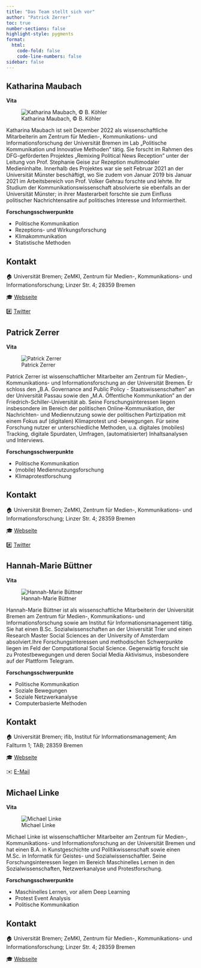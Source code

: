 ```yaml
---
title: "Das Team stellt sich vor"
author: "Patrick Zerrer"
toc: true
number-sections: false
highlight-style: pygments
format:
  html:
    code-fold: false
    code-line-numbers: false
sidebar: false
---
```


## Katharina Maubach

**Vita**

::: column-margin
![Katharina Maubach, © B. Köhler](Bilder/Katharina_Maubach.jpeg)
:::

Katharina Maubach ist seit Dezember 2022 als wissenschaftliche Mitarbeiterin am Zentrum für Medien-, Kommunikations- und Informationsforschung der Universität Bremen im Lab „Politische Kommunikation und Innovative Methoden" tätig. Sie forscht im Rahmen des DFG-geförderten Projektes „Remixing Political News Reception" unter der Leitung von Prof. Stephanie Geise zur Rezeption multimodaler Medieninhalte. Innerhalb des Projektes war sie seit Februar 2021 an der Universität Münster beschäftigt, wo Sie zudem von Januar 2019 bis Januar 2021 im Arbeitsbereich von Prof. Volker Gehrau forschte und lehrte. Ihr Studium der Kommunikationswissenschaft absolvierte sie ebenfalls an der Universität Münster; in ihrer Masterarbeit forschte sie zum Einfluss politischer Nachrichtensatire auf politisches Interesse und Informiertheit.

**Forschungsschwerpunkte**

-   Politische Kommunikation
-   Rezeptions- und Wirkungsforschung
-   Klimakommunikation
-   Statistische Methoden

::: {.callout-note collapse="true" icon="false"}
## Kontakt

🏠 Universität Bremen; ZeMKI, Zentrum für Medien-, Kommunikations- und Informationsforschung; Linzer Str. 4; 28359 Bremen

🎓 [Webseite](https://www.uni-bremen.de/zemki/das-zemki/personen/profilseite/idm/60190?cHash=20e8456893536253bab523dc0c84fc9c)

#️⃣ [Twitter](https://twitter.com/k_maubach)
:::

## Patrick Zerrer

**Vita**

::: column-margin
![Patrick Zerrer](Bilder/bild_patrick.png)
:::

Patrick Zerrer ist wissenschaftlicher Mitarbeiter am Zentrum für Medien-, Kommunikations- und Informationsforschung an der Universität Bremen. Er schloss den „B.A. Governance and Public Policy - Staatswissenschaften" an der Universität Passau sowie den „M.A. Öffentliche Kommunikation" an der Friedrich-Schiller-Universität ab. Seine Forschungsinteressen liegen insbesondere im Bereich der politischen Online-Kommunikation, der Nachrichten- und Mediennutzung sowie der politischen Partizipation mit einem Fokus auf (digitalen) Klimaprotest und -bewegungen. Für seine Forschung nutzer er unterschiedliche Methoden, u.a. digitales (mobiles) Tracking, digitale Spurdaten, Umfragen, (automatisierter) Inhaltsanalysen und Interviews.

**Forschungsschwerpunkte**

-   Politische Kommunikation
-   (mobile) Mediennutzungsforschung
-   Klimaprotestforschung

::: {.callout-note collapse="true" icon="false"}
## Kontakt

🏠 Universität Bremen; ZeMKI, Zentrum für Medien-, Kommunikations- und Informationsforschung; Linzer Str. 4; 28359 Bremen

🎓 [Webseite](https://www.uni-bremen.de/zemki/das-zemki/personen/profilseite/idm/24668?cHash=3dca3e98ee8a659c9390ae7bcf8178d5)

#️⃣ [Twitter](https://twitter.com/patrick_zerrer)
:::

## Hannah-Marie Büttner

**Vita**

::: column-margin
![Hannah-Marie Büttner](Bilder/Bild_Hannah.jpeg)
:::

Hannah-Marie Büttner ist als wissenschaftliche Mitarbeiterin der Universität Bremen am Zentrum für Medien-, Kommunikations- und Informationsforschung sowie am Institut für Informationsmanagement tätig. Sie hat einen B.Sc. Sozialwissenschaften an der Universität Trier und einen Research Master Social Sciences an der University of Amsterdam absolviert.Ihre Forschungsinteressen und methodischen Schwerpunkte liegen im Feld der Computational Social Science. Gegenwärtig forscht sie zu Protestbewegungen und deren Social Media Aktivismus, insbesondere auf der Plattform Telegram.

**Forschungsschwerpunkte**

-   Politische Kommunikation
-   Soziale Bewegungen
-   Soziale Netzwerkanalyse
-   Computerbasierte Methoden

::: {.callout-note collapse="true" icon="false"}
## Kontakt

🏠 Universität Bremen; ifib, Institut für Informationsmanagement; Am Fallturm 1; TAB; 28359 Bremen

🎓 [Webseite](https://www.uni-bremen.de/agim/team/hannah-marie-buettner)

✉️ [E-Mail](habu@uni-bremen.de)
:::


## Michael Linke

**Vita**

::: column-margin
![Michael Linke](Bilder/Michael_Linke.jpeg)
:::

Michael Linke ist wissenschaftlicher Mitarbeiter am Zentrum für Medien-, Kommunikations- und Informationsforschung an der Universität Bremen und hat einen B.A. in Kunstgeschichte und Politikwissenschaft sowie einen M.Sc. in Informatik für Geistes- und Sozialwissenschaftler. Seine Forschungsinteressen liegen im Bereich Maschinelles Lernen in den Sozialwissenschaften, Netzwerkanalyse und Protestforschung. 

**Forschungsschwerpunkte**

-   Maschinelles Lernen, vor allem Deep Learning
-   Protest Event Analysis
-   Politische Kommunikation

::: {.callout-note collapse="true" icon="false"}
## Kontakt

🏠 Universität Bremen; ZeMKI, Zentrum für Medien-, Kommunikations- und Informationsforschung; Linzer Str. 4; 28359 Bremen

🎓 [Webseite](https://www.uni-bremen.de/zemki/das-zemki/personen/profilseite/idm/60192?cHash=74d4993930c79dfaf1bae02f2c4d80e6)

:::




